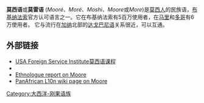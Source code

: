 {{Infobox Language
|name=莫西语
|nativename=Mòoré
|states=[[布基纳法索|布基纳法索]]、[[贝宁|贝宁]]、[[科特迪瓦|科特迪瓦]]、[[加纳|加纳]]、[[马里|马里]]、[[多哥|多哥]]
|speakers=5,036,700
|familycolor=Niger-Congo
|fam2=[[大西洋-刚果语族|大西洋-刚果语族]]
|fam3=[[古尔语支|古尔语支]]
|fam4=Oti-Volta
|iso2=mos
|iso3=mos
}}

'''莫西语'''或'''莫雷语''' (''Mooré''、''Moré''、''Moshi''、''Moore''或''More'')是[[莫西人|莫西人]]的民族语，[[布基纳法索|布基纳法索]]官方认可语言之一。它在布基纳法索有5百万使用者，在[[马里|马里]]和[[多哥|多哥]]有6万使用者。 它与流行在[[加纳|加纳]]北部的[[达戈巴尼语|达戈巴尼语]]关系很近，可以互通。

==外部链接==
*[http://www.fsi-language-courses.org/Content.php?page=More USA Foreign Service Institute莫西语课程]
*{{wikitravelphrasebook|Mooré phrasebook}}
*[http://www.ethnologue.com/show_language.asp?code=mos Ethnologue report on Moore]
*[https://web.archive.org/web/20070819200150/http://www.panafril10n.org/wikidoc/pmwiki.php/PanAfrLoc/Moore PanAfrican L10n wiki page on Moore]

{{非洲聯盟語言}}
{{BurkinaFaso-stub}}
{{Authority control}}
[[Category:大西洋-刚果语族|Category:大西洋-刚果语族]]